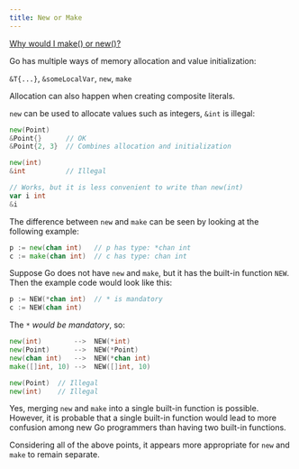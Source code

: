 ```yaml
---
title: New or Make
---
```


[Why would I make() or new()?](https://stackoverflow.com/questions/9320862/why-would-i-make-or-new/9325620\#9325620")

Go has multiple ways of memory allocation and value initialization:

`&T{...}`, `&someLocalVar`, `new`, `make`

Allocation can also happen when creating composite literals.

`new` can be used to allocate values such as integers, `&int` is illegal:

```go
new(Point)
&Point{}      // OK
&Point{2, 3}  // Combines allocation and initialization

new(int)
&int          // Illegal

// Works, but it is less convenient to write than new(int)
var i int
&i
```

The difference between `new` and `make` can be seen by looking at the following example:

```go
p := new(chan int)   // p has type: *chan int
c := make(chan int)  // c has type: chan int
```

Suppose Go does not have `new` and `make`, but it has the built-in function `NEW`. Then the example code would look like this:

```go
p := NEW(*chan int)  // * is mandatory
c := NEW(chan int)
```

The `*` _would be mandatory_, so:

```go
new(int)        -->  NEW(*int)
new(Point)      -->  NEW(*Point)
new(chan int)   -->  NEW(*chan int)
make([]int, 10) -->  NEW([]int, 10)

new(Point)  // Illegal
new(int)    // Illegal
```

Yes, merging `new` and `make` into a single built-in function is possible. However, it is probable that a single built-in function would lead to more confusion among new Go programmers than having two built-in functions.

Considering all of the above points, it appears more appropriate for `new` and `make` to remain separate.

